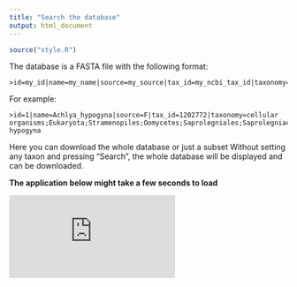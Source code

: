 ```yaml
---
title: "Search the database"
output: html_document
---
```


```r
source("style.R")
```

The database is a FASTA file with the following format:

```
>id=my_id|name=my_name|source=my_source|tax_id=my_ncbi_tax_id|taxonomy=my;taxonomic;classification
```

For example:

```
>id=1|name=Achlya_hypogyna|source=F|tax_id=1202772|taxonomy=cellular organisms;Eukaryota;Stramenopiles;Oomycetes;Saprolegniales;Saprolegniaceae;Achlya;Achlya hypogyna
```

Here you can download the whole database or just a subset
Without setting any taxon and pressing "Search", the whole database will be displayed and can be downloaded.

**The application below might take a few seconds to load**

<iframe class = "shiny_frame" src="http://oomy.cgrb.oregonstate.edu:3838/grunwald/OomyceteDB_dev/search" frameBorder="0">
</iframe>

